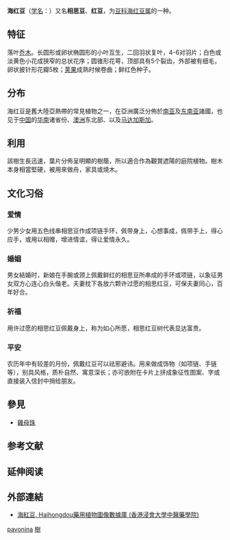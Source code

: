 {{ctm}}{{不是|相思子}}
{{Speciesbox
|image = Adenanthera pavonina.jpg
|image caption = 二回羽状复叶、荚果与豆子
|taxon = Adenanthera pavonina
|authority = [[L.|L.]], 1753
|subdivision ranks=变种
|subdivision=
*[[海黄豆|海黄豆]] ''A. p.'' var. ''luteosemiralis''
|synonyms ref={{r|powo}}
|synonyms={{taxon list
 |*''Adenanthera gersenii''| [[Scheff.|Scheff.]], 1869
 |*''Adenanthera polita''| [[Miq.|Miq.]], 1855
 |*''Corallaria parvifolia''| [[Rumph.|Rumph.]], 1764
 |*''Entada arborea''| [[Griff.|Griff.]], 1854
 }}
}}

'''海红豆'''（[[学名|学名]]：{{lang|la|''Adenanthera pavonina''}}）又名'''相思豆'''、'''红豆'''，为[[豆科|豆科]][[海红豆属|海红豆属]]的一种。

==特征==
落叶[[乔木|乔木]]。长圆形或卵状椭圆形的小叶互生，二回羽状复叶，4-6对羽片；白色或淡黄色小花成狭窄的总状花序；圆锥形花萼，顶部具有5个裂齿，外部被有细毛，卵状披针形花瓣5枚；[[荚果|荚果]]成熟时候卷曲；鲜红色种子。{{r|powo|hkbu}}

==分布==
海红豆是舊大陸亞熱帶的常見植物之一，在亞洲廣泛分佈於[[南亚|南亚]]及[[东南亚|东南亚]]諸國，也见于[[中国|中国]]的[[华南|华南]]诸省份、[[澳洲|澳洲]]东北部、以及[[马达加斯加|马达加斯加]]。{{r|powo}}

==利用==
該樹生長迅速，葉片分佈呈明顯的樹蔭，所以適合作為觀賞遮陽的庭院植物。樹木本身相當堅硬，被用來做舟，家具或燒木。{{r|hkbu}}

==文化习俗==
=== 爱情 ===
少男少女用五色线串相思豆作成项链手环，佩带身上，心想事成，佩带手上，得心应手，或用以相赠，增进情谊，得让爱情永久。
=== 婚姻 ===
男女結婚时，新娘在手腕或颈上佩戴鲜红的相思豆所串成的手环或项链，以象征男女双方心连心白头偕老。夫妻枕下各放六颗许过愿的相思红豆，可保夫妻同心，百年好合。
=== 祈福 ===
用许过愿的相思红豆佩戴身上，称为如心所愿，相思红豆树代表显达富贵。
=== 平安 ===
农历年中有较差的月份，佩戴红豆可以祛邪避讳。用来做成饰物（如项链、手链等），别具风格，质朴自然、寓意深长；亦可嵌附在卡片上拼成象征性图案、字或直接装入信封中捎给朋友。

== 參見 ==
*[[雞母珠|雞母珠]]

==参考文献==
{{reflist|refs=
<ref name="powo">{{cite web |title=''Adenanthera pavonina'' L. |url=http://powo.science.kew.org/taxon/urn:lsid:ipni.org:names:317691-2 |website=''Plants of the World Online'' |publisher=Kew Science |accessdate=2019-09-14 |archive-date=2021-02-10 |archive-url=https://web.archive.org/web/20210210015932/http://powo.science.kew.org/taxon/urn:lsid:ipni.org:names:317691-2 |dead-url=no }}</ref>
<ref name="hkbu">{{cite web |title=海紅豆 Haihongdou |url=http://libproject.hkbu.edu.hk/was40/detail?lang=ch&channelid=1288&searchword=herb_id=D00333 |website=藥用植物圖像數據庫 |accessdate=2019-09-14 |language=en |archive-date=2015-04-03 |archive-url=https://web.archive.org/web/20150403220940/http://libproject.hkbu.edu.hk/was40/detail?lang=ch&channelid=1288&searchword=herb_id=D00333 |dead-url=no }}</ref>
}}

== 延伸阅读 ==
{{Wikisource further reading}}

==外部連結==
* {{zh-hant}}{{en}}[http://libproject.hkbu.edu.hk/was40/detail?lang=ch&channelid=1288&searchword=herb_id=D00333 海紅豆, Haihongdou藥用植物圖像數據庫 (香港浸會大學中醫藥學院)] {{Wayback|url=http://libproject.hkbu.edu.hk/was40/detail?lang=ch&channelid=1288&searchword=herb_id=D00333 |date=20150403220940 }} 

{{taxonbar}}

[[Category:海红豆属|pavonina]]
[[Category:藥用植物|樹]]